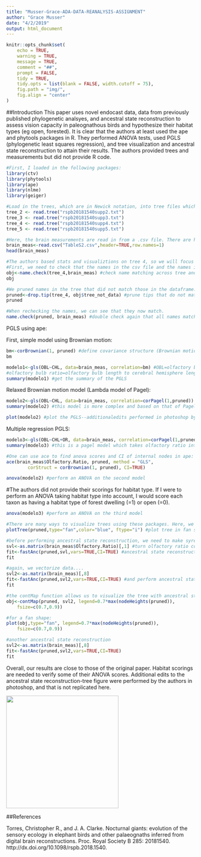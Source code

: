 ```yaml
---
title: "Musser-Grace-ADA-DATA-REANALYSIS-ASSIGNMENT"
author: "Grace Musser"
date: "4/2/2019"
output: html_document
---
```

```r
knitr::opts_chunk$set(
	echo = TRUE,
	warning = TRUE,
	message = TRUE,
	comment = "##",
	prompt = FALSE,
	tidy = TRUE,
	tidy.opts = list(blank = FALSE, width.cutoff = 75),
	fig.path = "img/",
	fig.align = "center"
)
```

##Introduction
This paper uses novel endocast data, data from previously published phylogenetic analsyes, and ancestral state reconstruction to assess vision capacity in paleognathous birds and hypothesize their habitat types (eg open, forested). It is clear that the authors at least used the ape and phytools packages in R. They performed ANOVA tests, used PGLS (phylogenetic least squares regression), and tree visualization and ancestral state reconstruction to attain their results. The authors provided trees and measurements but did not provide R code.

```r
#First, I loaded in the following packages:
library(ctv) 
library(phytools)
library(ape)
library(nlme)
library(geiger)
```

```r
#Load in the trees, which are in Newick notation, into tree files which are class "phylo".
tree_2 <- read.tree("rspb20181540supp2.txt")
tree_3 <- read.tree("rspb20181540supp3.txt")
tree_4 <- read.tree("rspb20181540supp4.txt")
tree_5 <- read.tree("rspb20181540supp5.txt")
```


```r
#Here, the brain measurements are read in from a .csv file. There are header and row names.
brain_meas<-read.csv("TableS2.csv",header=TRUE,row.names=1)
head(brain_meas)
```


```r
#The authors based stats and visualiztions on tree 4, so we will focus on reanalysis  of this tree.
#First, we need to check that the names in the csv file and the names in the tree match. They did not at first, so names had to be deleted.
obj<-name.check(tree_4,brain_meas) #check name matching across tree and table
obj
```

```r
#We pruned names in the tree that did not match those in the dataframe.
pruned<-drop.tip(tree_4, obj$tree_not_data) #prune tips that do not match data
pruned
```
```r
#When rechecking the names, we can see that they now match.
name.check(pruned, brain_meas) #double check again that all names match across data and tree
```

PGLS using ape:

First, simple model using Brownian motion:
```r
bm<-corBrownian(1, pruned) #define covariance structure (Brownian motion)
bm
```

```r
modelo1<-gls(OBL~CHL, data=brain_meas, correlation=bm) #OBL=olfactory bulb length, CHL=cerebral hemisphere length
#olfactory bulb ratio=olfactory bulb length to cerebral hemisphere length
summary(modelo1) #get the summary of the PGLS
```

Relaxed Brownian motion model (Lambda model of Pagel):

```r
modelo2<-gls(OBL~CHL, data=brain_meas, correlation=corPagel(1,pruned))
summary(modelo2) #this model is more complex and based on that of Pagel
```

```r
plot(modelo2) #plot the PGLS--additionaledits performed in photoshop by authors
```


Multiple regression PGLS:

```r
modelo3<-gls(OBL~CHL+OR, data=brain_meas, correlation=corPagel(1,pruned))
summary(modelo3) #this is a pagel model which takes olfactory ratio into account when comparing olfactory bulb length and cerebral hemisphere length
```


```r
#One can use ace to find anova scores and CI of internal nodes in ape:
ace(brain_meas$Olfactory.Ratio, pruned, method = "GLS",
        corStruct = corBrownian(1, pruned), CI=TRUE)
```

```r
anova(modelo2) #perform an ANOVA on the second model
```

#The authors did not provide their scorings for habitat type. If I were to perform an ANOVA taking habitat type into account, I would score each taxon as having a habitat type of forest dwelling (=1) or open (=0).

```r
anova(modelo3) #perform an ANOVA on the third model
```

```r
#There are many ways to visualize trees using these packages. Here, we try the fan tree:
plotTree(pruned,type="fan",color="blue", ftype="i") #plot tree in fan style
```
```r
#before performing ancestral state reconstruction, we need to make syre that our data is vectorized
svl<-as.matrix(brain_meas$Olfactory.Ratio)[,1] #turn olfactory ratio column into matrix
fit<-fastAnc(pruned,svl,vars=TRUE,CI=TRUE) #ancestral state reconstructions per node, confidence intervals
fit
```
```r
#again, we vectorize data....
svl2<-as.matrix(brain_meas)[,8]
fit<-fastAnc(pruned,svl2,vars=TRUE,CI=TRUE) #and perform ancestral state reconstruction
fit
```


```r
#the contMap function allows us to visualize the tree with ancestral state reconstructions mapped using colors
obj<-contMap(pruned, svl2, legend=0.7*max(nodeHeights(pruned)),
    fsize=c(0.7,0.9))
```
```r
#for a fan shape:
plot(obj,type="fan", legend=0.7*max(nodeHeights(pruned)),
    fsize=c(0.7,0.9))
```


```r
#another ancestral state reconstruction
svl2<-as.matrix(brain_meas)[,8]
fit<-fastAnc(pruned,svl2,vars=TRUE,CI=TRUE)
fit
```

Overall, our results are close to those of the original paper. Habitat scorings are needed to verify some of their ANOVA scores. Additional edits to the ancestral state reconstruction-tree figure were performed by the authors in photoshop, and that is not replicated here.

<img src="TreeFig.png" width="300px"/>

##References

Torres, Christopher R., and J. A. Clarke. Nocturnal giants: evolution of the sensory ecology in elephant birds and other palaeognaths inferred from digital brain reconstructions. Proc. Royal Society B 285: 20181540. http://dx.doi.org/10.1098/rspb.2018.1540.


